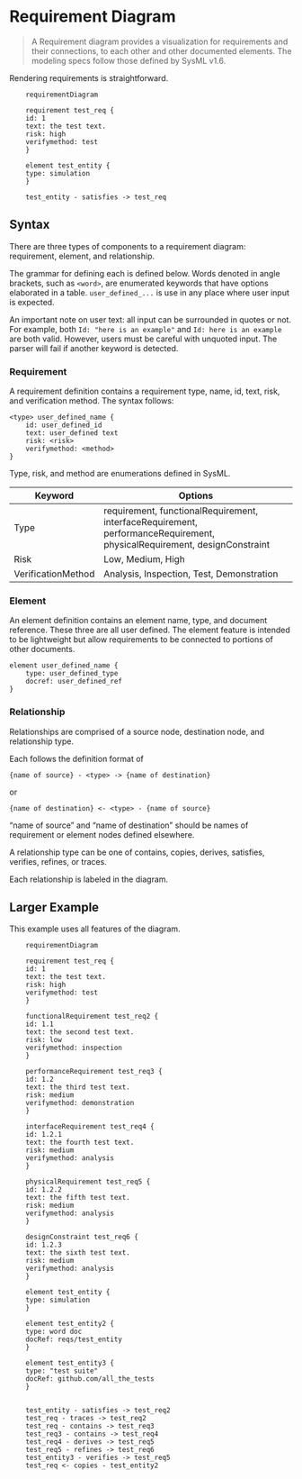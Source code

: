 # Requirement Diagram

> A Requirement diagram provides a visualization for requirements and their connections, to each other and other documented elements. The modeling specs follow those defined by SysML v1.6.

Rendering requirements is straightforward.

```mermaid
    requirementDiagram

    requirement test_req {
    id: 1
    text: the test text.
    risk: high
    verifymethod: test
    }

    element test_entity {
    type: simulation
    }

    test_entity - satisfies -> test_req
```

## Syntax

There are three types of components to a requirement diagram: requirement, element, and relationship.

The grammar for defining each is defined below. Words denoted in angle brackets, such as `<word>`, are enumerated keywords that have options elaborated in a table. `user_defined_...` is use in any place where user input is expected.

An important note on user text: all input can be surrounded in quotes or not. For example, both `Id: "here is an example"` and `Id: here is an example` are both valid. However, users must be careful with unquoted input. The parser will fail if another keyword is detected.

### Requirement

A requirement definition contains a requirement type, name, id, text, risk, and verification method. The syntax follows:

```
<type> user_defined_name {
    id: user_defined_id
    text: user_defined text
    risk: <risk>
    verifymethod: <method>
}
```

Type, risk, and method are enumerations defined in SysML.

| Keyword            | Options                                                                                                                 |
| ------------------ | ----------------------------------------------------------------------------------------------------------------------- |
| Type               | requirement, functionalRequirement, interfaceRequirement, performanceRequirement, physicalRequirement, designConstraint |
| Risk               | Low, Medium, High                                                                                                       |
| VerificationMethod | Analysis, Inspection, Test, Demonstration                                                                               |

### Element

An element definition contains an element name, type, and document reference. These three are all user defined. The element feature is intended to be lightweight but allow requirements to be connected to portions of other documents.

```
element user_defined_name {
    type: user_defined_type
    docref: user_defined_ref
}
```

### Relationship

Relationships are comprised of a source node, destination node, and relationship type.

Each follows the definition format of

```
{name of source} - <type> -> {name of destination}
```

or

```
{name of destination} <- <type> - {name of source}
```

"name of source" and "name of destination" should be names of requirement or element nodes defined elsewhere.

A relationship type can be one of contains, copies, derives, satisfies, verifies, refines, or traces.

Each relationship is labeled in the diagram.

## Larger Example

This example uses all features of the diagram.

```mermaid
    requirementDiagram

    requirement test_req {
    id: 1
    text: the test text.
    risk: high
    verifymethod: test
    }

    functionalRequirement test_req2 {
    id: 1.1
    text: the second test text.
    risk: low
    verifymethod: inspection
    }

    performanceRequirement test_req3 {
    id: 1.2
    text: the third test text.
    risk: medium
    verifymethod: demonstration
    }

    interfaceRequirement test_req4 {
    id: 1.2.1
    text: the fourth test text.
    risk: medium
    verifymethod: analysis
    }

    physicalRequirement test_req5 {
    id: 1.2.2
    text: the fifth test text.
    risk: medium
    verifymethod: analysis
    }

    designConstraint test_req6 {
    id: 1.2.3
    text: the sixth test text.
    risk: medium
    verifymethod: analysis
    }

    element test_entity {
    type: simulation
    }

    element test_entity2 {
    type: word doc
    docRef: reqs/test_entity
    }

    element test_entity3 {
    type: "test suite"
    docRef: github.com/all_the_tests
    }


    test_entity - satisfies -> test_req2
    test_req - traces -> test_req2
    test_req - contains -> test_req3
    test_req3 - contains -> test_req4
    test_req4 - derives -> test_req5
    test_req5 - refines -> test_req6
    test_entity3 - verifies -> test_req5
    test_req <- copies - test_entity2
```
